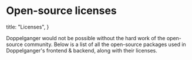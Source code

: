 
# Open-source licenses

  title: "Licenses",
}

Doppelganger would not be possible without the hard work of the open-source community. Below is a list of all the open-source packages used in Doppelganger's frontend & backend, along with their licenses.

<Licenses />
